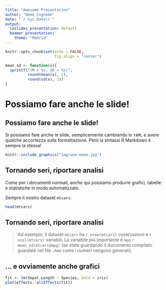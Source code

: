 ```yaml
---
title: "Awesome Presentation"
author: "Nome Cognome"
date: "`r Sys.Date()`"
output: 
  ioslides_presentation: default
  beamer_presentation:
    theme: "Madrid"
---
```


```r
knitr::opts_chunk$set(echo = FALSE,
                      fig.align = "center")
```

```r
mean_sd <- function(x){
  sprintf("(M = %s, SD = %s)",
          round(mean(x), 2),
          round(sd(x), 2))
}
```

# Possiamo fare anche le slide!

## Possiamo fare anche le slide!

Si possiamo fare anche le slide, semplicemente cambiando lo `YAML` e avere qualche accortezza sulla formattazione. Però la sintassi R Markdown è sempre la stessa!

```r
knitr::include_graphics("img/wow-meme.jpg")
```

## Tornando seri, riportare analisi

Come per i documenti normali, anche qui possiamo produrre grafici, tabelle e statistiche in modo automatizzato.

Sempre il nostro dataset `mtcars`:

```r
head(mtcars)
```

## Tornando seri, riportare analisi

> Ad esempio: Il dataset `mtcars` ha `r nrow(mtcars)` osservazioni e `r ncol(mtcars)` variabili. La variabile più importante è `mpg` `r mean_sd(mtcars$mpg)` (se state guardando il documento compilato guardate nel file `.Rmd` come i numeri vengono generati).

## ... e ovviamente anche grafici

```r
fit <- lm(Sepal.Length ~ Species, data = iris)
plot(effects::allEffects(fit))
```